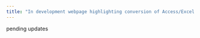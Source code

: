 ```yaml
---
title: "In development webpage highlighting conversion of Access/Excel to R"
---
```


pending updates